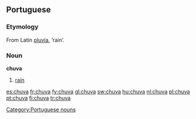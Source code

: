 ==Portuguese==

===Etymology===
From Latin [[pluvia]], ‘rain’.

===Noun===
'''chuva''' {{f}}

# [[rain]]

[[Category:Portuguese nouns]]

[[es:chuva]]
[[fr:chuva]]
[[fy:chuva]]
[[gl:chuva]]
[[sw:chuva]]
[[hu:chuva]]
[[nl:chuva]]
[[pl:chuva]]
[[pt:chuva]]
[[fi:chuva]]
[[tr:chuva]]